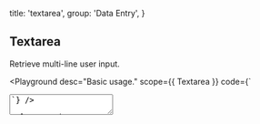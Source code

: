 
  title: 'textarea',
  group: 'Data Entry',
}

## Textarea

Retrieve multi-line user input.

<Playground
  desc="Basic usage."
  scope={{ Textarea }}
  code={`
<Textarea placeholder="Please enter a description." />
`} />

<Playground
  title="width"
  desc="Specify width manually."
  scope={{ Textarea }}
  code={`
<Textarea width="100%" placeholder="ZEIT Now is the optimal workflow for frontend teams. All-in-one: Static and JAMstack deployment, Serverless Functions, and Global CDN." />
`} />

<Playground
  title="disabled"
  desc="Disable interactive textarea."
  scope={{ Textarea }}
  code={`
<Textarea width="100%" disabled placeholder="ZEIT Now is the optimal workflow for frontend teams. All-in-one: Static and JAMstack deployment, Serverless Functions, and Global CDN." />
`} />

<Playground
  title="status"
  desc="Differentiate states by color."
  scope={{ Textarea, Spacer }}
  code={`
<>
  <Textarea status="success" minHeight="65px" value="Success" />
  <Spacer x={.5} inline />
  <Textarea status="secondary" minHeight="65px" value="Secondary" />
  <Spacer y={.5} />
  <Textarea status="warning" minHeight="65px" value="Warning" />
  <Spacer x={.5} inline />
  <Textarea status="error" minHeight="65px" value="Error" />
</>
`} />

<Playground
  title="get change"
  desc="Capture changes in textarea."
  scope={{ Textarea, useState }}
  code={`
() => {
  const [value, setValue] = useState()
  const handler = (e) => {
    setValue(e.target.value)
    console.log(e.target.value)
  }
  return (
    <Textarea width="100%"
     value={value}
     onChange={handler}
     placeholder="ZEIT Now is the optimal workflow for frontend teams. All-in-one: Static and JAMstack deployment, Serverless Functions, and Global CDN." />
  )
}
`} />

<Playground
  title={<>With <Code>useInput</Code></>}
  desc="Use `hooks` to capture changes."
  scope={{ Textarea, useInput, Button, Spacer }}
  code={`
() => {
  const { setState, reset, bindings } = useInput('ZEIT Now is the optimal workflow for frontend teams. All-in-one: Static and JAMstack deployment, Serverless Functions, and Global CDN.')
  return (
    <>
      <Textarea width="100%" {...bindings}/>
      <Spacer y={.5} />
      <Button auto type="secondary" size="small" onClick={() => setState(Math.random().toString(32))}>set value</Button>
      <Spacer y={.5} />
      <Button auto size="small" onClick={() => reset()}>reset value</Button>
    </>
  )
}
`} />

<Attributes edit="/pages/docs/components/textarea.mdx">
<Attributes.Title alias="Input.Textarea">Textarea.Props</Attributes.Title>

| Attribute | Description | Type | Accepted values | Default
| ---------- | ---------- | ---- |  -------------- | ------ |
| **value** | textarea value | `string` | - | - |
| **initialValue** | textarea value | `string` | - | - |
| **placeholder** | placeholder | `string` | - | - |
| **status** | current status | `NormalTypes` | `'default', 'secondary', 'success', 'warning', 'error'` | `default` |
| **readOnly** | native attr | `boolean` | - | `false` |
| **disabled** | disable input | `boolean` | - | `false` |
| **width** | set width string | `string` | - | `initial` |
| **minHeight** | set min-height string | `string` | - | - |
| **onChange** | change event | `(e: React.ChangeEvent) => void` | - | - |
| ... | native props | `TextareaHTMLAttributes` | `'form', 'id', 'className', ...` | - |

<Attributes.Title>useInput</Attributes.Title>

```ts
type useInput = (initialValue: string) => {
  state: string
  setState: Dispatch<SetStateAction<string>>
  currentRef: MutableRefObject<string>
  reset: () => void
  bindings: {
    value: string
    onChange: (event: React.ChangeEvent<HTMLInputElement>) => void
  }
}
```

</Attributes>

